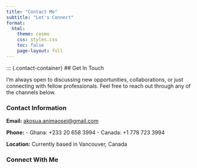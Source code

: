 ---
title: "Contact Me"
subtitle: "Let's Connect"
format:
  html:
    theme: cosmo
    css: styles.css
    toc: false
    page-layout: full
---

::: {.contact-container}
## Get In Touch

I'm always open to discussing new opportunities, collaborations, or just connecting with fellow professionals. Feel free to reach out through any of the channels below.

### Contact Information

::: {.contact-info}
**Email:** [akosua.animaosei@gmail.com](mailto:akosua.animaosei@gmail.com)

**Phone:** 
- Ghana: +233 20 658 3994
- Canada: +1 778 723 3994

**Location:** 
Currently based in Vancouver, Canada
:::

### Connect With Me

::: {.social-links .circular}
<a href="https://www.linkedin.com/in/akosua-anima-osei-sempremoo-917983197?utm_source=share&utm_campaign=share_via&utm_content=profile&utm_medium=ios_app" class="social-link" target="_blank" aria-label="LinkedIn Profile">
  <i class="fab fa-linkedin-in"></i>
</a>

<a href="https://github.com/Akosua-Anima" class="social-link" target="_blank" aria-label="GitHub Profile">
  <i class="fab fa-github"></i>
</a>
:::
